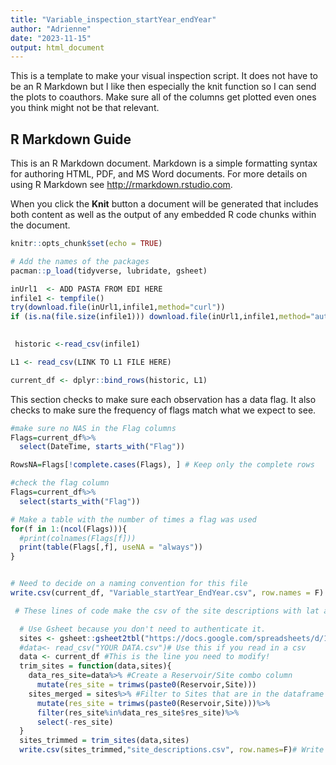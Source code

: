 ```yaml
---
title: "Variable_inspection_startYear_endYear"
author: "Adrienne"
date: "2023-11-15"
output: html_document
---
```


This is a template to make your visual inspection script. It does not have to be an R Markdown but I like then especially the knit function so I can send the plots to coauthors. Make sure all of the columns get plotted even ones you think might not be that relevant. 

## R Markdown Guide

This is an R Markdown document. Markdown is a simple formatting syntax for authoring HTML, PDF, and MS Word documents. For more details on using R Markdown see <http://rmarkdown.rstudio.com>.

When you click the **Knit** button a document will be generated that includes both content as well as the output of any embedded R code chunks within the document.

```r

knitr::opts_chunk$set(echo = TRUE)

# Add the names of the packages 
pacman::p_load(tidyverse, lubridate, gsheet)
```



```r

inUrl1  <- ADD PASTA FROM EDI HERE
infile1 <- tempfile()
try(download.file(inUrl1,infile1,method="curl"))
if (is.na(file.size(infile1))) download.file(inUrl1,infile1,method="auto")

                   
 historic <-read_csv(infile1)

```


```r

L1 <- read_csv(LINK TO L1 FILE HERE)

```

```r

current_df <- dplyr::bind_rows(historic, L1)

```

This section checks to make sure each observation has a data flag. It also checks to make sure the frequency of flags match what we expect to see. 

```r

#make sure no NAS in the Flag columns
Flags=current_df%>%
  select(DateTime, starts_with("Flag"))

RowsNA=Flags[!complete.cases(Flags), ] # Keep only the complete rows

#check the flag column
Flags=current_df%>%
  select(starts_with("Flag"))

# Make a table with the number of times a flag was used
for(f in 1:(ncol(Flags))){
  #print(colnames(Flags[f]))
  print(table(Flags[,f], useNA = "always"))
}

```

```r

```

```r

# Need to decide on a naming convention for this file
write.csv(current_df, "Variable_startYear_EndYear.csv", row.names = F)

```

```r
 # These lines of code make the csv of the site descriptions with lat and long

  # Use Gsheet because you don't need to authenticate it. 
  sites <- gsheet::gsheet2tbl("https://docs.google.com/spreadsheets/d/1TlQRdjmi_lzwFfQ6Ovv1CAozmCEkHumDmbg_L4A2e-8/edit#gid=1244423834")
  #data<- read_csv("YOUR DATA.csv")# Use this if you read in a csv
  data <- current_df #This is the line you need to modify!
  trim_sites = function(data,sites){
    data_res_site=data%>% #Create a Reservoir/Site combo column
      mutate(res_site = trimws(paste0(Reservoir,Site)))
    sites_merged = sites%>% #Filter to Sites that are in the dataframe
      mutate(res_site = trimws(paste0(Reservoir,Site)))%>%
      filter(res_site%in%data_res_site$res_site)%>%
      select(-res_site)
  }
  sites_trimmed = trim_sites(data,sites) 
  write.csv(sites_trimmed,"site_descriptions.csv", row.names=F)# Write to file

```


